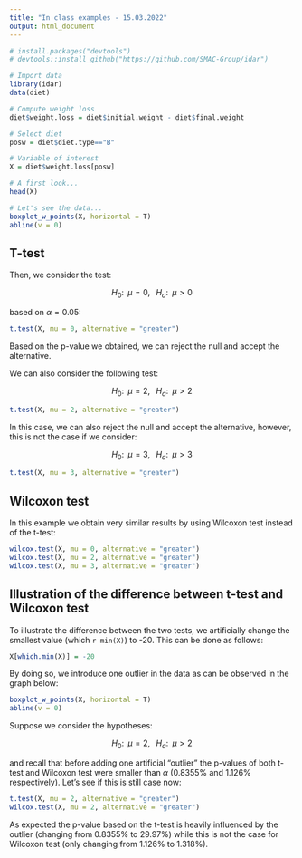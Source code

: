 ```yaml
---
title: "In class examples - 15.03.2022"
output: html_document
---
```


```r
# install.packages("devtools")
# devtools::install_github("https://github.com/SMAC-Group/idar")

# Import data
library(idar) 
data(diet)

# Compute weight loss
diet$weight.loss = diet$initial.weight - diet$final.weight

# Select diet
posw = diet$diet.type=="B"

# Variable of interest
X = diet$weight.loss[posw]

# A first look...
head(X)

# Let's see the data...
boxplot_w_points(X, horizontal = T)
abline(v = 0)
```

## T-test

Then, we consider the test:

$$H_0: \;\; \mu = 0,\;\;\; H_a: \;\; \mu > 0$$

based on $\alpha = 0.05$:

```r
t.test(X, mu = 0, alternative = "greater")
```

Based on the p-value we obtained, we can reject the null and accept the alternative.

We can also consider the following test:

$$H_0: \;\; \mu = 2,\;\;\; H_a: \;\; \mu > 2$$

```r
t.test(X, mu = 2, alternative = "greater")
```

In this case, we can also reject the null and accept the alternative, however, this is not the case if we consider:

$$H_0: \;\; \mu = 3,\;\;\; H_a: \;\; \mu > 3$$

```r
t.test(X, mu = 3, alternative = "greater")
```

## Wilcoxon test

In this example we obtain very similar results by using Wilcoxon test instead of the t-test:

```r
wilcox.test(X, mu = 0, alternative = "greater")
wilcox.test(X, mu = 2, alternative = "greater")
wilcox.test(X, mu = 3, alternative = "greater")
```

## Illustration of the difference between t-test and Wilcoxon test

To illustrate the difference between the two tests, we artificially change the smallest value (which `r min(X)`) to -20. This can be done as follows:

```r
X[which.min(X)] = -20 
```

By doing so, we introduce one outlier in the data as can be observed in the graph below:

```r
boxplot_w_points(X, horizontal = T)
abline(v = 0)
```

Suppose we consider the hypotheses:

$$H_0: \;\; \mu = 2,\;\;\; H_a: \;\; \mu > 2$$

and recall that before adding one artificial "outlier" the p-values of both t-test and Wilcoxon test were smaller than $\alpha$ (0.8355% and 1.126% respectively). Let's see if this is still case now:

```r
t.test(X, mu = 2, alternative = "greater")
wilcox.test(X, mu = 2, alternative = "greater")
```

As expected the p-value based on the t-test is heavily influenced by the outlier (changing from 0.8355% to 29.97%) while this is not the case for Wilcoxon test (only changing from 1.126% to 1.318%).